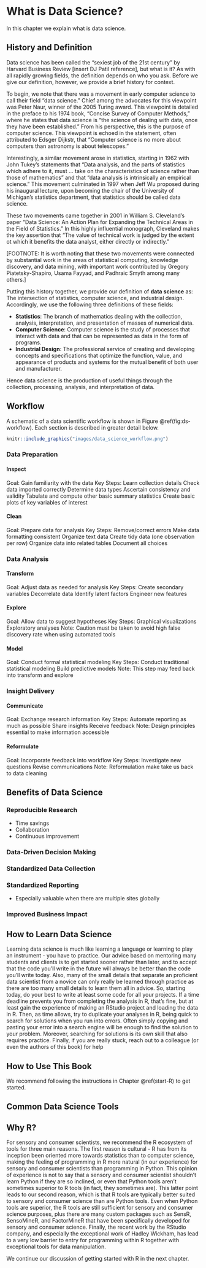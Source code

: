 # What is Data Science? {#data_science}

In this chapter we explain what is data science.

## History and Definition

Data science has been called the "sexiest job of the 21st century" by Harvard Business Review [insert DJ Patil reference], but what is it?  As with all rapidly growing fields, the definition depends on who you ask.  Before we give our definition, however, we provide a brief history for context.

To begin, we note that there was a movement in early computer science to call their field "data science."  Chief among the advocates for this viewpoint was Peter Naur, winner of the 2005 Turing award.  This viewpoint is detailed in the preface to his 1974 book, "Concise Survey of Computer Methods," where he states that data science is "the science of dealing with data, once they have been established."  From his perspective, this is the purpose of computer science.  This viewpoint is echoed in the statement, often attributed to Edsger Dijkstr, that "Computer science is no more about computers than astronomy is about telescopes."

Interestingly, a similar movement arose in statistics, starting in 1962 with John Tukey's statements that "Data analysis, and the parts of statistics which adhere to it, must ... take on the characteristics of science rather than those of mathematics" and that "data analysis is intrinsically an empirical science."  This movement culminated in 1997 when Jeff Wu proposed during his inaugural lecture, upon becoming the chair of the University of Michigan's statistics department, that statistics should be called data science.

These two movements came together in 2001 in William S. Cleveland's paper "Data Science: An Action Plan for Expanding the Technical Areas in the Field of Statistics."  In this highly influential monograph, Cleveland makes the key assertion that "The value of technical work is judged by the extent ot which it benefits the data analyst, either directly or indirectly."  

[FOOTNOTE: It is worth noting that these two movements were connected by substantial work in the areas of statistical computing, knowledge discovery, and data mining, with important work contributed by Gregory Piatetsky-Shapiro, Usama Fayyad, and Padhraic Smyth among many others.]

Putting this history together, we provide our definition of **data science** as: The intersection of statistics, computer science, and industrial design.  Accordingly, we use the following three definitions of these fields:

- **Statistics**: The branch of mathematics dealing with the collection, analysis, interpretation, and presentation of masses of numerical data.
- **Computer Science**: Computer science is the study of processes that interact with data and that can be represented as data in the form of programs.
- **Industrial Design**: The professional service of creating and developing concepts and specifications that optimize the function, value, and appearance of products and systems for the mutual benefit of both user and manufacturer.

Hence data science is the production of useful things through the collection, processing, analysis, and interpretation of data.

## Workflow

A schematic of a data scientific workflow is shown in Figure \@ref(fig:ds-workflow).  Each section is described in greater detail below.

```r

knitr::include_graphics("images/data_science_workflow.png")

```

### Data Preparation

#### Inspect

Goal: 
Gain familiarity with the data
Key Steps:
Learn collection details
Check data imported correctly
Determine data types
Ascertain consistency and validity
Tabulate and compute other basic summary statistics
Create basic plots of key variables of interest


#### Clean

Goal: 
Prepare data for analysis
Key Steps:
Remove/correct errors
Make data formatting consistent
Organize text data
Create tidy data (one observation per row)
Organize data into related tables
Document all choices


### Data Analysis

#### Transform

Goal: 
Adjust data as needed for analysis
Key Steps:
Create secondary variables
Decorrelate data
Identify latent factors
Engineer new features


#### Explore

Goal: 
Allow data to suggest hypotheses
Key Steps:
Graphical visualizations
Exploratory analyses
Note:
Caution must be taken to avoid high false discovery rate when using automated tools


#### Model

Goal: 
Conduct formal statistical modeling
Key Steps:
Conduct traditional statistical modeling
Build predictive models
Note:
This step may feed back into transform and explore


### Insight Delivery

#### Communicate

Goal: 
Exchange research information
Key Steps:
Automate reporting as much as possible
Share insights
Receive feedback
Note:
Design principles essential to make information accessible


#### Reformulate

Goal: 
Incorporate feedback into workflow
Key Steps:
Investigate new questions
Revise communications
Note:
Reformulation make take us back to data cleaning


## Benefits of Data Science

### Reproducible Research
- Time savings
- Collaboration
- Continuous improvement
  
### Data-Driven Decision Making
### Standardized Data Collection
### Standardized Reporting
- Especially valuable when there are multiple sites globally
  
### Improved Business Impact

## How to Learn Data Science

Learning data science is much like learning a language or learning to play an instrument - you have to practice.  Our advice based on mentoring many students and clients is to get started sooner rather than later, and to accept that the code you'll write in the future will always be better than the code you'll write today.  Also, many of the small details that separate an proficient data scientist from a novice can only really be learned through practice as there are too many small details to learn them all in advice.  So, starting today, do your best to write at least some code for all your projects.  If a time deadline prevents you from completing the analysis in R, that's fine, but at least gain the experience of making an RStudio project and loading the data in R.  Then, as time allows, try to duplicate your analyses in R, being quick to search for solutions when you run into errors.  Often simply copying and pasting your error into a search engine will be enough to find the solution to your problem.  Moreover, searching for solutions is its own skill that also requires practice.  Finally, if you are really stuck, reach out to a colleague (or even the authors of this book) for help

## How to Use This Book

We recommend following the instructions in Chapter \@ref(start-R) to get started.

## Common Data Science Tools

## Why R?

For sensory and consumer scientists, we recommend the R ecosystem of tools for three main reasons.  The first reason is cultural - R has from its inception been oriented more towards statistics than to computer science, making the feeling of programming in R more natural (in our experience) for sensory and consumer scientists than programming in Python.  This opinion of experience is not to say that a sensory and consumer scientist shouldn't learn Python if they are so inclined, or even that Python tools aren't sometimes superior to R tools (in fact, they sometimes are).  This latter point leads to our second reason, which is that R tools are typically better suited to sensory and consumer science than are Python tools.  Even when Python tools are superior, the R tools are still sufficient for sensory and consumer science purposes, plus there are many custom packages such as SensR, SensoMineR, and FactorMineR that have been specifically developed for sensory and consumer science.  Finally, the recent work by the RStudio company, and especially the exceptional work of Hadley Wickham, has lead to a very low barrier to entry for programming within R together with exceptional tools for data manipulation.

We continue our discussion of getting started with R in the next chapter.
  


